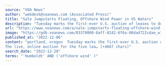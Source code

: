 ```yaml
---
source: "VOA News"
author: "webdesk@voanews.com (Associated Press)"
title: "Sale Jumpstarts Floating, Offshore Wind Power in US Waters"
description: "Tuesday marks the first-ever U.S. auction of leases to develop commercial-scale floating wind farms in the deep waters off the West Coast. The live, online auction for the five leases — three off California's central coast and two off its northern coast — h…"
url: "https://www.voanews.com/a/sale-jumpstarts-floating-offshore-wind-power-in-us-waters-/6863894.html"
image: "https://gdb.voanews.com/03370000-0aff-0242-6f6a-08dad722cdae_w1200_r1.jpg"
published_at: "2022-12-06"
content: "portland, oregon  Tuesday marks the first-ever U.S. auction of leases to develop commercial-scale floating wind farms in the deep waters off the West Coast.
The live, online auction for the five lea… [+4667 chars]"
search_date: "2022-12-20"
terms: "'Humboldt' AND ('offshore wind' )"
---
```


